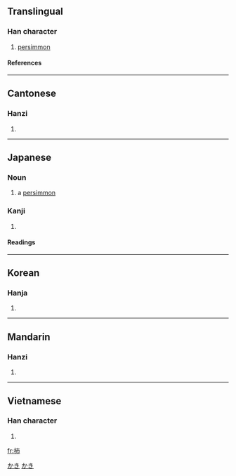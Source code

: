 {{see|枾}}

==Translingual==
===Han character===
{{Han char|rn=75|rad=木|as=05|sn=9|four=4592<sub>7</sub>|canj=木卜中月 (DYLB)}}
# [[persimmon]]
====References====
{{Han ref|kx=0521.121|dkj=14681|hdz=21188.020|uh=67FF|ud=26623|bh=AC55|bd=44117}}
----
==Cantonese==
===Hanzi===
{{yue-hanzi|jyut=|y=chi5}}
# {{defn|Cantonese}}
----
==Japanese==
===Noun===
[[Category:1000_Japanese_basic_words|かき]]
{{ja-noun|k|hira=かき|rom=kaki}}

# a [[persimmon]]
[[Category:ja:Fruits|かき]]
===Kanji===
{{ja-kanji|grade=|rs=木05}}
# {{defn|Japanese}} 
====Readings====
{{ja-readings|on=[[し]] (shi)|kun=[[かき]] (kaki)}}
----

==Korean==
===Hanja===
{{ko-hanja|hangeul=시|eumhun=|rv=si|mr=si|y=si}}
# {{defn|Korean}}
----
==Mandarin==
===Hanzi===
{{cmn-hanzi|pin=[[shì]] ([[shi4]])|wg=shih<sup>4</sup>}}
# {{defn|Mandarin}}
----
==Vietnamese==
===Han character===
{{vi-hantu|thị}}
# {{defn|Vietnamese}}

[[fr:柿]]